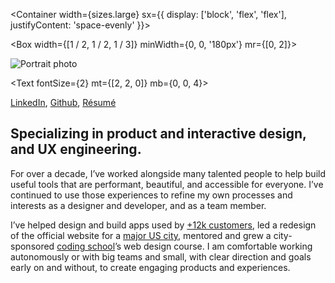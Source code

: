 
<SEO title="About" />

<Container width={sizes.large} sx={{
  display: ['block', 'flex', 'flex'],
  justifyContent: 'space-evenly'
}}>

<Box width={[1 / 2, 1 / 2, 1 / 3]} minWidth={0, 0, '180px'} mr={[0, 2]}>

![Portrait photo](../images/portrait.jpg)

</Box>

<Box maxWidth={sizes.xsmall}>

<Text fontSize={2} mt={[2, 2, 0]} mb={0, 0, 4}>

[LinkedIn](https://www.linkedin.com/in/erow/), [Github](https://github.com/ericrowan), [Résumé](https://www.dropbox.com/s/e7fvnirz3d9u7lk/resume-2019.pdf?dl=0)

</Text>

## Specializing in product and interactive design, and UX engineering.

For over a decade, I&rsquo;ve worked alongside many talented people to help build useful tools that are performant, beautiful, and accessible for everyone. I&rsquo;ve continued to use those experiences to refine my own processes and interests as a designer and developer, and as a team member.

I&rsquo;ve helped design and build apps used by [+12k customers](http://indatus.com/solutions/answer-automation), led a redesign of the official website for a [major US city](https://www.nashville.gov/), mentored and grew a city-sponsored [coding school](https://codelouisville.org/)&rsquo;s web design course. I am comfortable working autonomously or with big teams and small, with clear direction and goals early on and without, to create engaging products and experiences.

</Box>

</Container>
